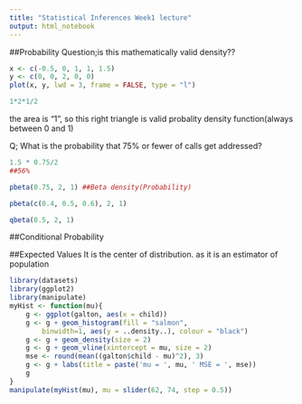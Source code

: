 ---
title: "Statistical Inferences Week1 lecture"
output: html_notebook
---

##Probability
Question;is this mathematically valid density??
```{r}
x <- c(-0.5, 0, 1, 1, 1.5)
y <- c(0, 0, 2, 0, 0)
plot(x, y, lwd = 3, frame = FALSE, type = "l")

1*2*1/2
```
the area is "1", so this right triangle is valid probality density function(always between 0 and 1)

Q; What is the probability that 75% or fewer of calls get addressed?
```{r}
1.5 * 0.75/2
##56% 

pbeta(0.75, 2, 1) ##Beta density(Probability)
```

```{r}
pbeta(c(0.4, 0.5, 0.6), 2, 1)
```

```{r}
qbeta(0.5, 2, 1)
```

##Conditional Probability



##Expected Values
It is the center of distribution. as it is an estimator of population



```{r}
library(datasets)
library(ggplot2)
library(manipulate)
myHist <- function(mu){
    g <- ggplot(galton, aes(x = child))
    g <- g + geom_histogram(fill = "salmon",       
        binwidth=1, aes(y = ..density..), colour = "black")
    g <- g + geom_density(size = 2)
    g <- g + geom_vline(xintercept = mu, size = 2)
    mse <- round(mean((galton$child - mu)^2), 3)
    g <- g + labs(title = paste('mu = ', mu, ' MSE = ', mse))
    g
}
manipulate(myHist(mu), mu = slider(62, 74, step = 0.5))
```
